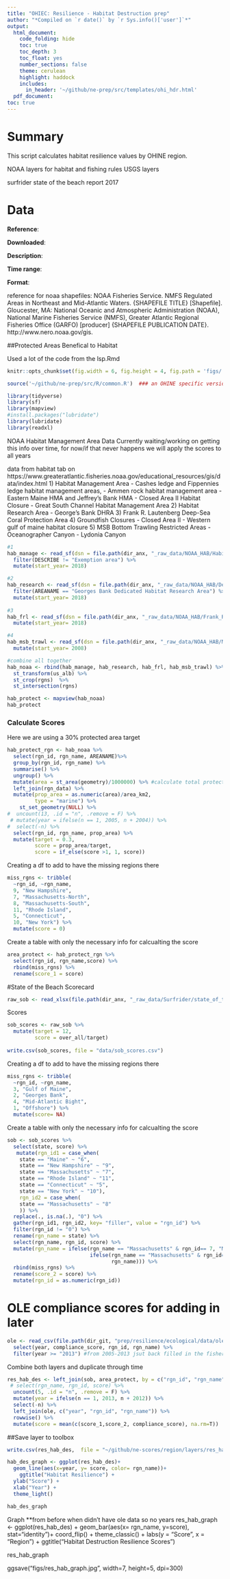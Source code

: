 ```yaml
---
title: "OHIEC: Resilience - Habitat Destruction prep"
author: "*Compiled on `r date()` by `r Sys.info()['user']`*"
output: 
  html_document:
    code_folding: hide
    toc: true
    toc_depth: 3
    toc_float: yes
    number_sections: false
    theme: cerulean
    highlight: haddock
    includes: 
      in_header: '~/github/ne-prep/src/templates/ohi_hdr.html'
  pdf_document:
toc: true
---
```


# Summary

This script calculates habitat resilience values by OHINE region. 

NOAA layers for habitat and fishing rules
USGS layers

surfrider state of the beach report 2017

# Data

**Reference**: 

**Downloaded**: 

**Description**:  

**Time range**: 

**Format**: 


reference for noaa shapefiles:
NOAA Fisheries Service. NMFS Regulated Areas in Northeast and Mid-Atlantic Waters.  {SHAPEFILE TITLE} [Shapefile]. Gloucester, MA: National Oceanic and Atmospheric Administration (NOAA), National Marine Fisheries Service (NMFS), Greater Atlantic Regional Fisheries Office (GARFO) [producer] {SHAPEFILE PUBLICATION DATE}. http://www.nero.noaa.gov/gis.

##Protected Areas Benefical to Habitat

Used a lot of the code from the lsp.Rmd
``` r

knitr::opts_chunk$set(fig.width = 6, fig.height = 4, fig.path = 'figs/', message = FALSE, warning = FALSE)

source('~/github/ne-prep/src/R/common.R')  ### an OHINE specific version of common.R

library(tidyverse)
library(sf)
library(mapview)
#install.packages("lubridate")
library(lubridate)
library(readxl)
```

NOAA Habitat Management Area Data
Currently waiting/working on getting this info over time, for now/if that never happens we will apply the scores to all years

data from habitat tab on https://www.greateratlantic.fisheries.noaa.gov/educational_resources/gis/data/index.html 
1) Habitat Management Area
  - Cashes ledge and Fippennies ledge habitat management areas,
  - Ammen rock habitat management area
  - Eastern Maine HMA and Jeffrey’s Bank HMA
  - Closed Area II Habitat Closure
  - Great South Channel Habitat Management Area
2) Habitat Research Area
  - George’s Bank DHRA
3) Frank R. Lautenberg Deep-Sea Coral Protection Area
4) Groundfish Closures
  - Closed Area II 
  - Western gulf of maine habitat closure
5) MSB Bottom Trawling Restricted Areas
  - Oceanographer Canyon
  - Lydonia Canyon

```r
#1
hab_manage <- read_sf(dsn = file.path(dir_anx, "_raw_data/NOAA_HAB/Habitat_Management_Areas/Habitat_Management_Areas.shp")) %>% 
  filter(DESCRIBE != "Exemption area") %>% 
  mutate(start_year= 2018)

#2
hab_research <- read_sf(dsn = file.path(dir_anx, "_raw_data/NOAA_HAB/Dedicated_Habitat_Research_Area/Dedicated_Habitat_Research_Area.shp")) %>% 
  filter(AREANAME == "Georges Bank Dedicated Habitat Research Area") %>% # Stellwagen allows surf clam. quahog dredge gear
  mutate(start_year= 2018)
  
#3
hab_frl <- read_sf(dsn = file.path(dir_anx, "_raw_data/NOAA_HAB/Frank_R_Lautenberg_Deep_Sea_Coral_Protection_Areas/Frank_R_Lautenberg_Deep_Sea_Coral_Protection_Areas.shp"))%>% 
  mutate(start_year= 2018)

#4
hab_msb_trawl <- read_sf(dsn = file.path(dir_anx, "_raw_data/NOAA_HAB/MSB_Bottom_Trawling_Restricted_Areas/MSB_Bottom_Trawling_Restricted_Areas.shp"))%>% 
  mutate(start_year= 2008)

#combine all together
hab_noaa <- rbind(hab_manage, hab_research, hab_frl, hab_msb_trawl) %>%
  st_transform(us_alb) %>%
  st_crop(rgns)  %>%
  st_intersection(rgns)

hab_protect <- mapview(hab_noaa) 
hab_protect
```


### Calculate Scores
Here we are using a 30% protected area target 

```r
hab_protect_rgn <- hab_noaa %>%
  select(rgn_id, rgn_name, AREANAME)%>%
  group_by(rgn_id, rgn_name) %>%
  summarise() %>%
  ungroup() %>%
  mutate(area = st_area(geometry)/1000000) %>% #calculate total protected area
  left_join(rgn_data) %>%
  mutate(prop_area = as.numeric(area)/area_km2, 
         type = "marine") %>%
    st_set_geometry(NULL) %>% 
#  uncount(13, .id = "n", .remove = F) %>%
 # mutate(year = ifelse(n == 1, 2005, n + 2004)) %>%
#  select(-n) %>% 
  select(rgn_id, rgn_name, prop_area) %>% 
  mutate(target = 0.3,
         score = prop_area/target,
         score = if_else(score >1, 1, score)) 
```

Creating a df to add to have the missing regions there 
```r
miss_rgns <- tribble(
  ~rgn_id, ~rgn_name,
  9, "New Hampshire",
  7, "Massachusetts-North",
  8, "Massachusetts-South",
  11, "Rhode Island",
  5, "Connecticut",
  10, "New York") %>% 
  mutate(score = 0)
```


Create a table with only the necessary info for calcualting the score
```r
area_protect <- hab_protect_rgn %>% 
  select(rgn_id, rgn_name,score) %>% 
  rbind(miss_rgns) %>% 
  rename(score_1 = score)
```


#State of the Beach Scorecard
```r
raw_sob <- read_xlsx(file.path(dir_anx, "_raw_data/Surfrider/state_of_the_beach_2017.xlsx"))
```

Scores
```r
sob_scores <- raw_sob %>% 
  mutate(target = 12,
         score = over_all/target)
  
write.csv(sob_scores, file = "data/sob_scores.csv")
```

Creating a df to add to have the missing regions there 
```r
miss_rgns <- tribble(
  ~rgn_id, ~rgn_name,
  3, "Gulf of Maine",
  2, "Georges Bank",
  4, "Mid-Atlantic Bight",
  1, "Offshore") %>% 
  mutate(score= NA)
```

Create a table with only the necessary info for calcualting the score
```r
sob <- sob_scores %>% 
  select(state, score) %>% 
   mutate(rgn_id1 = case_when(
    state == "Maine" ~ "6", 
    state == "New Hampshire" ~ "9", 
    state == "Massachusetts" ~ "7",
    state == "Rhode Island" ~ "11",
    state == "Connecticut" ~ "5",
    state == "New York" ~ "10"),
    rgn_id2 = case_when(
    state == "Massachusetts" ~ "8"
    )) %>% 
  replace(., is.na(.), "0") %>% 
  gather(rgn_id1, rgn_id2, key= "filler", value = "rgn_id") %>% 
  filter(rgn_id != "0") %>% 
  rename(rgn_name = state) %>% 
  select(rgn_name, rgn_id, score) %>% 
  mutate(rgn_name = ifelse(rgn_name == "Massachusetts" & rgn_id== 7, "Massachusetts-North",
                           ifelse(rgn_name == "Massachusetts" & rgn_id== 8, "Massachusetts-South", 
                                  rgn_name))) %>% 
  rbind(miss_rgns) %>% 
  rename(score_2 = score) %>% 
  mutate(rgn_id = as.numeric(rgn_id)) 
```


# OLE compliance scores for adding in later
```r
ole <- read_csv(file.path(dir_git, "prep/resilience/ecological/data/ole_scores.csv")) %>% 
  select(year, compliance_score, rgn_id, rgn_name) %>% 
  filter(year >= "2013") #from 2005-2013 jsut back filled in the fisheries layer

```

Combine both layers and duplicate through time
```r
res_hab_des <- left_join(sob, area_protect, by = c("rgn_id", "rgn_name")) %>% 
 # select(rgn_name, rgn_id, score) %>%
  uncount(5, .id = "n", .remove = F) %>%
  mutate(year = ifelse(n == 1, 2013, n + 2012)) %>%
  select(-n) %>% 
  left_join(ole, c("year", "rgn_id", "rgn_name")) %>% 
  rowwise() %>% 
  mutate(score = mean(c(score_1,score_2, compliance_score), na.rm=T)) 
```

##Save layer to toolbox

```r
write.csv(res_hab_des,  file = "~/github/ne-scores/region/layers/res_hab_destruction.csv")
```

```r
hab_des_graph <- ggplot(res_hab_des)+
  geom_line(aes(x=year, y= score, color= rgn_name))+
    ggtitle("Habitat Resilience") +
  ylab("Score") +
  xlab("Year") +
  theme_light()

hab_des_graph
```


Graph
**from before when didn't have ole data so no years
res_hab_graph <- ggplot(res_hab_des) +
  geom_bar(aes(x= rgn_name, y=score), stat="identity")+
  coord_flip() +
  theme_classic() +
  labs(y = "Score", x = "Region") +
  ggtitle("Habitat Destruction Resilience Scores")

res_hab_graph 

ggsave("figs/res_hab_graph.jpg", width=7, height=5, dpi=300)




























